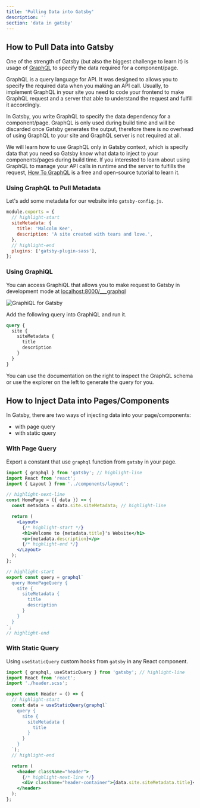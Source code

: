 ```yaml
---
title: 'Pulling Data into Gatsby'
description: ''
section: 'data in gatsby'
---
```


## How to Pull Data into Gatsby

One of the strength of Gatsby (but also the biggest challenge to learn it) is usage of [GraphQL] to specify the data required for a component/page.

GraphQL is a query language for API. It was designed to allows you to specify the required data when you making an API call. Usually, to implement GraphQL in your site you need to code your frontend to make GraphQL request and a server that able to understand the request and fulfill it accordingly.

In Gatsby, you write GraphQL to specify the data dependency for a component/page. GraphQL is only used during build time and will be discarded once Gatsby generates the output, therefore there is no overhead of using GraphQL to your site and GraphQL server is not required at all.

We will learn how to use GraphQL only in Gatsby context, which is specify data that you need so Gatsby know what data to inject to your components/pages during build time. If you interested to learn about using GraphQL to manage your API calls in runtime and the server to fulfills the request, [How To GraphQL][how-to-graphql] is a free and open-source tutorial to learn it.

### Using GraphQL to Pull Metadata

Let's add some metadata for our website into `gatsby-config.js`.

```javascript fileName=gatsby-config.js
module.exports = {
  // highlight-start
  siteMetadata: {
    title: 'Malcolm Kee',
    description: 'A site created with tears and love.',
  },
  // highlight-end
  plugins: ['gatsby-plugin-sass'],
};
```

### Using GraphiQL

You can access GraphiQL that allows you to make request to Gatsby in development mode at [localhost:8000/\_\_\_graphql](http://localhost:8000/___graphql)

![GraphiQL for Gatsby](graphiql.png)

Add the following query into GraphiQL and run it.

```graphql
query {
  site {
    siteMetadata {
      title
      description
    }
  }
}
```

You can use the documentation on the right to inspect the GraphQL schema or use the explorer on the left to generate the query for you.

## How to Inject Data into Pages/Components

In Gatsby, there are two ways of injecting data into your page/components:

- with page query
- with static query

### With Page Query

Export a constant that use `graphql` function from `gatsby` in your page.

```jsx fileName=src/pages/index.js
import { graphql } from 'gatsby'; // highlight-line
import React from 'react';
import { Layout } from '../components/layout';

// highlight-next-line
const HomePage = ({ data }) => {
  const metadata = data.site.siteMetadata; // highlight-line

  return (
    <Layout>
      {/* highlight-start */}
      <h1>Welcome to {metadata.title}'s Website</h1>
      <p>{metadata.description}</p>
      {/* highlight-end */}
    </Layout>
  );
};

// highlight-start
export const query = graphql`
  query HomePageQuery {
    site {
      siteMetadata {
        title
        description
      }
    }
  }
`;
// highlight-end
```

### With Static Query

Using `useStaticQuery` custom hooks from `gatsby` in any React component.

```jsx fileName=src/components/header.jsx
import { graphql, useStaticQuery } from 'gatsby'; // highlight-line
import React from 'react';
import './header.scss';

export const Header = () => {
  // highlight-start
  const data = useStaticQuery(graphql`
    query {
      site {
        siteMetadata {
          title
        }
      }
    }
  `);
  // highlight-end

  return (
    <header className="header">
      {/* highlight-next-line */}
      <div className="header-container">{data.site.siteMetadata.title}</div>
    </header>
  );
};
```

[graphql]: https://graphql.org/
[how-to-graphql]: https://www.howtographql.com/
